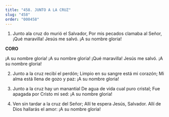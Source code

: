 ```yaml
---
title: "458. JUNTO A LA CRUZ"
slug: "458"
order: "000458"
---
```

1. Junto ala cruz do murió el Salvador, Por mis pecados clamaba al Señor,
¡Qué maravilla! Jesús me salvó.
¡A su nombre gloria!

**CORO**

¡A su nombre gloria! ¡A su nombre gloria!
¡Qué maravilla! Jesús me salvó.
¡A su nombre gloria!

2. Junto a la cruz recibí el perdón; Limpio en su sangre está mi corazón; Mi alma está llena de gozo y paz:
¡A su nombre gloria!

3. Junto a la cruz hay un manantial De agua de vida cual puro cristal; Fue apagada por Cristo mi sed:
¡A su nombre gloria!

4. Ven sin tardar a la cruz del Señor; Allí te espera Jesús, Salvador.
Allí de Dios hallarás el amor:
¡A su nombre gloria!
